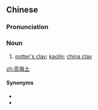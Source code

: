 {{also|高岭土}}
==Chinese==
{{zh-forms|s=高岭土}}

===Pronunciation===
{{zh-pron
|m=gāolǐngtǔ
|cat=n
}}

===Noun===
{{zh-noun}}

# [[potter's clay]]; [[kaolin]]; [[china clay]]

[[zh:高嶺土]]

====Synonyms====
* {{zh-l|瓷土}}
* {{zh-l|陶土}}